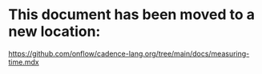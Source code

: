 # This document has been moved to a new location:

https://github.com/onflow/cadence-lang.org/tree/main/docs/measuring-time.mdx
